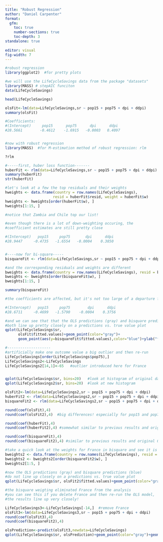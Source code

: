 ```yaml
---
title: "Robust Regression"
author: "Daniel Carpenter"
format: 
  gfm:
    toc: true
    number-sections: true
    toc-depth: 3
standalone: true
    
editor: visual
fig-width: 7
---
```


```r

#robust regression
library(ggplot2)  #for pretty plots

#we will use the LifeCycleSavings data from the package "datasets"
library(MASS) # stepAIC funciton
data(LifeCycleSavings)

head(LifeCycleSavings)

olsFit<-lm(data=LifeCycleSavings,sr ~ pop15 + pop75 + dpi + ddpi)
summary(olsFit)

#Coefficients:
#(Intercept)     pop15      pop75      dpi      ddpi 
#28.5661        -0.4612    -1.6915   -0.0003   0.4097


#now with robust regression
library(MASS)  #for M-estimation method of robust regression: rlm

?rlm

#-----first, huber loss function-------
huberFit <- rlm(data=LifeCycleSavings,sr ~ pop15 + pop75 + dpi + ddpi)
summary(huberFit)
str(huberFit)

#let's look at a few the top residuals and their weights
hweights <- data.frame(country = row.names(LifeCycleSavings), 
                      resid = huberFit$resid, weight = huberFit$w)
hweights <- hweights[order(huberFit$w), ]
hweights[1:15, ]

#notice that Zambia and Chile top our list!

#even though there is a lot of down-weighting occuring, the 
#coefficient estimates are still pretty close

#(Intercept)   pop15     pop75       dpi      ddpi 
#28.9447     -0.4735   -1.6554   -0.0004    0.3850 


#----now for bi-square-----
bisquareFit <- rlm(data=LifeCycleSavings,sr ~ pop15 + pop75 + dpi + ddpi, psi=psi.bisquare)

#and the corresponding residuals and weights are different
bweights <- data.frame(country = row.names(LifeCycleSavings), resid = bisquareFit$resid, weight = bisquareFit$w)
bweights <- bweights[order(bisquareFit$w), ]
bweights[1:15, ]

summary(bisquareFit)

#the coefficients are affected, but it's not too large of a departure from the OLS results

#(Intercept)   pop15     pop75        dpi      ddpi 
#28.6711     -0.4699   -1.5790    -0.0004    0.3756 

#and we can see that that the OLS predictions (gray) and bisquare predictions (blue)
#both line up pretty closely on a predictions vs. true value plot
qplot(LifeCycleSavings$sr, 
      olsFit$fitted.values)+geom_point(color="gray")+
      geom_point(aes(y=bisquareFit$fitted.values),color="blue")+ylab("fitted values")

#--------------------
#artificially make one outcome value a big outlier and then re-run
LifeCycleSavings[order(LifeCycleSavings$pop75),]
LifeCycleSavings2<-LifeCycleSavings
LifeCycleSavings2[14,1]<-65   #outlier introduced here for France


qplot(LifeCycleSavings$sr, bins=20)   #look at histogram of original data
qplot(LifeCycleSavings2$sr, bins=20)  #look at new histogram

olsFit2<-lm(data=LifeCycleSavings2,sr ~ pop15 + pop75 + dpi + ddpi)
huberFit2 <- rlm(data=LifeCycleSavings2,sr ~ pop15 + pop75 + dpi + ddpi)
bisquareFit2 <- rlm(data=LifeCycleSavings2,sr ~ pop15 + pop75 + dpi + ddpi, psi=psi.bisquare)

round(coef(olsFit),4)
round(coef(olsFit2),4)  #big differences! especially for pop15 and pop75

round(coef(huberFit),4)
round(coef(huberFit2),4) #somewhat similar to previous results and original OLS

round(coef(bisquareFit),4)
round(coef(bisquareFit2),4) #similar to previous results and original OLS

#take a quick look at the weights for France in bisquare and see it is set to 0
bweights2 <- data.frame(country = row.names(LifeCycleSavings), resid = bisquareFit2$resid, weight = bisquareFit2$w)
bweights2 <- bweights2[order(bisquareFit2$w), ]
bweights2[1:5, ]

#now the OLS predictions (gray) and bisquare predictions (blue)
#do not line up closely on a predictions vs. true value plot
qplot(LifeCycleSavings$sr, olsFit2$fitted.values)+geom_point(color="gray")+geom_point(aes(y=bisquareFit2$fitted.values),color="blue")+ylab("fitted values")

#the bisquare weigting eliminated France from the analysis
#you can see this if you delete France and then re-run the OLS model,
#the results line up very closely!

LifeCycleSavings3<-LifeCycleSavings[-14,]  #remove France
olsFit3<-lm(data=LifeCycleSavings3,sr ~ pop15 + pop75 + dpi + ddpi)
round(coef(olsFit3),4)  
round(coef(bisquareFit2),4) 

olsPrediction<-predict(olsFit3,newdata=LifeCycleSavings)
qplot(LifeCycleSavings$sr, olsPrediction)+geom_point(color="gray")+geom_point(aes(y=bisquareFit2$fitted.values),color="blue")+ylab("fitted values")

```
